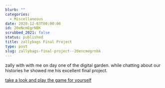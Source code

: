```yaml
---
blurb: ""
categories:
  - Miscellaneous
date: 2020-12-03T00:00:00
id: 20eNcmEgrNBK
scrubbed_2021: false
status: published
title: zallybags Final Project
type: post
slug: zallybags-final-project--20encmegrnbk
---
```


zally with with me on day one of the digital garden. while chatting about our histories he showed me his excellent final project.

<a href="https://cs.csub.edu/~arodriguez/cs2680/FinalProject/game.html">take a look and play the game for yourself</a>
